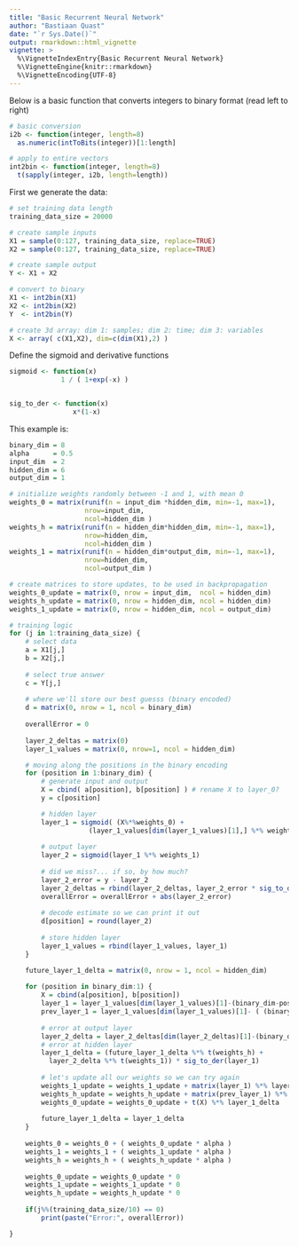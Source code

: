 ---
title: "Basic Recurrent Neural Network"
author: "Bastiaan Quast"
date: "`r Sys.Date()`"
output: rmarkdown::html_vignette
vignette: >
  %\VignetteIndexEntry{Basic Recurrent Neural Network}
  %\VignetteEngine{knitr::rmarkdown}
  %\VignetteEncoding{UTF-8}
---

Below is a basic function that converts integers to binary format (read left to right)

```{r int2bin}
# basic conversion
i2b <- function(integer, length=8)
  as.numeric(intToBits(integer))[1:length]

# apply to entire vectors
int2bin <- function(integer, length=8)
  t(sapply(integer, i2b, length=length))
```

First we generate the data:

```{r data}
# set training data length
training_data_size = 20000

# create sample inputs
X1 = sample(0:127, training_data_size, replace=TRUE)
X2 = sample(0:127, training_data_size, replace=TRUE)

# create sample output
Y <- X1 + X2

# convert to binary
X1 <- int2bin(X1)
X2 <- int2bin(X2)
Y  <- int2bin(Y)

# create 3d array: dim 1: samples; dim 2: time; dim 3: variables
X <- array( c(X1,X2), dim=c(dim(X1),2) )
```

Define the sigmoid and derivative functions

```{r sigmoid}
sigmoid <- function(x)
             1 / ( 1+exp(-x) )


sig_to_der <- function(x)
                x*(1-x)
```

This example is:

```{r hyperparameters}
binary_dim = 8
alpha      = 0.5
input_dim  = 2
hidden_dim = 6
output_dim = 1
```

```{r weights-init}

# initialize weights randomly between -1 and 1, with mean 0
weights_0 = matrix(runif(n = input_dim *hidden_dim, min=-1, max=1),
                   nrow=input_dim,
                   ncol=hidden_dim ) 
weights_h = matrix(runif(n = hidden_dim*hidden_dim, min=-1, max=1),
                   nrow=hidden_dim,
                   ncol=hidden_dim )
weights_1 = matrix(runif(n = hidden_dim*output_dim, min=-1, max=1),
                   nrow=hidden_dim,
                   ncol=output_dim ) 

# create matrices to store updates, to be used in backpropagation
weights_0_update = matrix(0, nrow = input_dim,  ncol = hidden_dim) 
weights_h_update = matrix(0, nrow = hidden_dim, ncol = hidden_dim)
weights_1_update = matrix(0, nrow = hidden_dim, ncol = output_dim)
```

```{r training}

# training logic
for (j in 1:training_data_size) {
    # select data
    a = X1[j,]
    b = X2[j,]
    
    # select true answer
    c = Y[j,]
    
    # where we'll store our best guesss (binary encoded)
    d = matrix(0, nrow = 1, ncol = binary_dim)
    
    overallError = 0
    
    layer_2_deltas = matrix(0)
    layer_1_values = matrix(0, nrow=1, ncol = hidden_dim)

    # moving along the positions in the binary encoding
    for (position in 1:binary_dim) {
        # generate input and output
        X = cbind( a[position], b[position] ) # rename X to layer_0?
        y = c[position]

        # hidden layer
        layer_1 = sigmoid( (X%*%weights_0) +
                    (layer_1_values[dim(layer_1_values)[1],] %*% weights_h) )
    
        # output layer
        layer_2 = sigmoid(layer_1 %*% weights_1)
    
        # did we miss?... if so, by how much?
        layer_2_error = y - layer_2
        layer_2_deltas = rbind(layer_2_deltas, layer_2_error * sig_to_der(layer_2))
        overallError = overallError + abs(layer_2_error)
    
        # decode estimate so we can print it out
        d[position] = round(layer_2)
        
        # store hidden layer
        layer_1_values = rbind(layer_1_values, layer_1)
    }

    future_layer_1_delta = matrix(0, nrow = 1, ncol = hidden_dim)
    
    for (position in binary_dim:1) {
        X = cbind(a[position], b[position])
        layer_1 = layer_1_values[dim(layer_1_values)[1]-(binary_dim-position),]
        prev_layer_1 = layer_1_values[dim(layer_1_values)[1]- ( (binary_dim-position)+1 ),]
        
        # error at output layer
        layer_2_delta = layer_2_deltas[dim(layer_2_deltas)[1]-(binary_dim-position),]
        # error at hidden layer
        layer_1_delta = (future_layer_1_delta %*% t(weights_h) +
          layer_2_delta %*% t(weights_1)) * sig_to_der(layer_1)
    
        # let's update all our weights so we can try again
        weights_1_update = weights_1_update + matrix(layer_1) %*% layer_2_delta
        weights_h_update = weights_h_update + matrix(prev_layer_1) %*% layer_1_delta
        weights_0_update = weights_0_update + t(X) %*% layer_1_delta
    
        future_layer_1_delta = layer_1_delta
    }
    
    weights_0 = weights_0 + ( weights_0_update * alpha )
    weights_1 = weights_1 + ( weights_1_update * alpha )
    weights_h = weights_h + ( weights_h_update * alpha )
    
    weights_0_update = weights_0_update * 0
    weights_1_update = weights_1_update * 0
    weights_h_update = weights_h_update * 0
    
    if(j%%(training_data_size/10) == 0)
        print(paste("Error:", overallError))    

}
```
